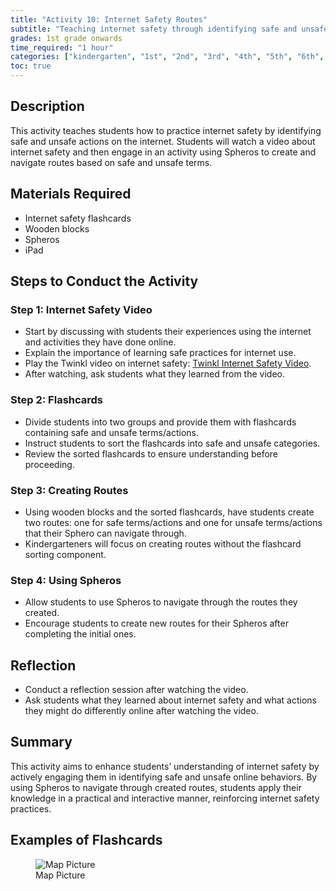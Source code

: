 ```yaml
---
title: "Activity 10: Internet Safety Routes"
subtitle: "Teaching internet safety through identifying safe and unsafe actions online using Spheros."
grades: 1st grade onwards
time_required: "1 hour"
categories: ["kindergarten", "1st", "2nd", "3rd", "4th", "5th", "6th", "1 hour"]
toc: true
---
```


## Description

This activity teaches students how to practice internet safety by identifying safe and unsafe actions on the internet. Students will watch a video about internet safety and then engage in an activity using Spheros to create and navigate routes based on safe and unsafe terms.

## Materials Required

- Internet safety flashcards
- Wooden blocks
- Spheros
- iPad

## Steps to Conduct the Activity

### Step 1: Internet Safety Video

- Start by discussing with students their experiences using the internet and activities they have done online.
- Explain the importance of learning safe practices for internet use.
- Play the Twinkl video on internet safety: [Twinkl Internet Safety Video](https://www.youtube.com/watch?v=JTl211YlFzc).
- After watching, ask students what they learned from the video.

### Step 2: Flashcards

- Divide students into two groups and provide them with flashcards containing safe and unsafe terms/actions.
- Instruct students to sort the flashcards into safe and unsafe categories.
- Review the sorted flashcards to ensure understanding before proceeding.

### Step 3: Creating Routes

- Using wooden blocks and the sorted flashcards, have students create two routes: one for safe terms/actions and one for unsafe terms/actions that their Sphero can navigate through.
- Kindergarteners will focus on creating routes without the flashcard sorting component.

### Step 4: Using Spheros

- Allow students to use Spheros to navigate through the routes they created.
- Encourage students to create new routes for their Spheros after completing the initial ones.

## Reflection

- Conduct a reflection session after watching the video.
- Ask students what they learned about internet safety and what actions they might do differently online after watching the video.

## Summary

This activity aims to enhance students' understanding of internet safety by actively engaging them in identifying safe and unsafe online behaviors. By using Spheros to navigate through created routes, students apply their knowledge in a practical and interactive manner, reinforcing internet safety practices.

## Examples of Flashcards 

![Map Picture](/images/10activty.jpg)